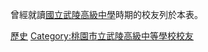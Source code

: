 {{Catnav|人物|校友|中等學校校友|臺灣中等學校校友|台灣國立高級中學校友}}
[[Category:台灣國立普通型高級中等學校校友|歷史]]
[[Category:桃園市立武陵高級中等學校校友|Category:桃園市立武陵高級中等學校校友]]
曾經就讀[[國立武陵高級中學|國立武陵高級中學]]時期的校友列於本表。